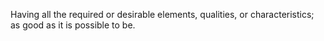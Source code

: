 Having all the required or desirable elements, qualities, or characteristics; as good as it is possible to be.
